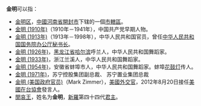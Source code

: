 '''金明'''可以指：
*[[金明区|金明区]]，[[中华人民共和国|中國]][[河南省|河南省]][[开封市|開封市]]下辖的一個[[市轄區|市轄區]]。
*[[金明_(1910年)|金明 (1910年)]]（1910年－1941年），中国共产党早期人物。
*[[金明_(1913年)|金明 (1913年)]]（1913年－1998年），中华人民共和国官员，曾任[[中华人民共和国国务院办公厅秘书长|中华人民共和国国务院办公厅秘书长]]。
*[[金明_(1926年)|金明 (1926年)]]，[[黑龙江省|黑龙江省]][[哈尔滨|哈尔滨]]呼兰人，中华人民共和国舞蹈家。
*[[金明_(1933年)|金明 (1933年)]]，浙江兰溪人，中华人民共和国舞蹈家。
*[[金明_(1954年)|金明 (1954年)]]，安徽省蚌埠市人，中华人民共和国舞蹈家。蚌埠[[花鼓灯|花鼓灯]]传人。
*[[金明_(1971年)|金明 (1971年)]]，苏宁控股集团副总裁、 苏宁置业集团总裁
*[[金明_(美国政府官员)|金明 (美国政府官员)]]（Mark Zimmer），[[美國|美國]][[外交官|外交官]]，2012年8月20日接任[[美國在台協會|美國在台協會]]發言人。
*[[閔哀王|閔哀王]]，姓名为'''金明'''，[[新罗|新羅]]第四十四代[[君主|君主]]。
{{disambig|Cat=二字亞洲相關消歧義}}